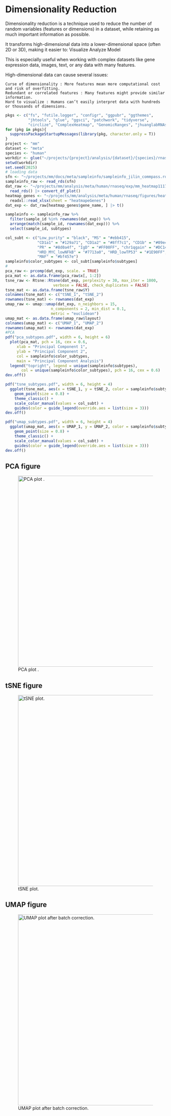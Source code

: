 # Dimensionality Reduction

Dimensionality reduction  is a technique used to reduce the number of random variables (features or dimensions) in a dataset, while retaining as much important information as possible. 

It transforms high-dimensional data into a lower-dimensional space (often 2D or 3D), making it easier to: 
    Visualize
    Analyze
    Model

This is especially useful when working with complex datasets like gene expression data, images, text, or any data with many features. 

High-dimensional data can cause several issues: 

    Curse of dimensionality : More features mean more computational cost and risk of overfitting.
    Redundant or correlated features : Many features might provide similar information.
    Hard to visualize : Humans can’t easily interpret data with hundreds or thousands of dimensions.
    
```r
pkgs <- c("fs", "futile.logger", "configr", "ggpubr", "ggthemes",
          "jhtools", "glue", "ggsci", "patchwork", "tidyverse",
          "circlize", "ComplexHeatmap", "GenomicRanges", "jhuanglabRNAseq", "ggh4x")
for (pkg in pkgs){
  suppressPackageStartupMessages(library(pkg, character.only = T))
}
project <- "mm"
dataset <- "meta"
species <- "human"
workdir <- glue("~/projects/{project}/analysis/{dataset}/{species}/rnaseq/figures/heatmap") |> checkdir()
setwd(workdir)
set.seed(2025)
# loading data
sfn <- "~/projects/mm/docs/meta/sampleinfo/sampleinfo_jilin_commpass.rds"
sampleinfo_raw <- read_rds(sfn)
dat_raw <- "~/projects/mm/analysis/meta/human/rnaseq/exp/mm_heatmap1117.rds" |>
  read_rds() |> convert_df_plot()
heatmap_genes <- "~/projects/mm/analysis/meta/human/rnaseq/figures/heatmap/step1/sampleinfo_0.9.xlsx" |>
  readxl::read_xlsx(sheet = "heatmapeGenes")
dat_exp <- dat_raw[heatmap_genes$gene_name, ] |> t()

sampleinfo <- sampleinfo_raw %>%
  filter(sample_id %in% rownames(dat_exp)) %>%
  arrange(match(sample_id, rownames(dat_exp))) %>%
  select(sample_id, subtypes)

col_subt <- c("Low_purity" = "black", "MS" = "#ebb415",
              "CD1a1" = "#129a71", "CD1a2" = "#8ff7c1", "CD1b" = "#09e409", "CD2" = "#035e03",
              "PR" = "#8d0a4f", "IgD" = "#FF00FF", "chr1qgain" = "#DC143C", "HRD_chr1qgain" = "#5653a5",
              "HRD_MYC_lowNFkB" = "#7713a0", "HRD_lowTP53" = "#1E90FF", "HRD15" = "#6fade8",
              "MAF" = "#bf457e")
sampleinfo$color_subtypes <- col_subt[sampleinfo$subtypes]
#
pca_raw <- prcomp(dat_exp, scale. = TRUE)
pca_mat <- as.data.frame(pca_raw$x[, 1:2])
tsne_raw <- Rtsne::Rtsne(dat_exp, perplexity = 30, max_iter = 1000,
                     verbose = FALSE, check_duplicates = FALSE)
tsne_mat <- as.data.frame(tsne_raw$Y)
colnames(tsne_mat) <- c("tSNE_1", "tSNE_2")
rownames(tsne_mat) <- rownames(dat_exp)
umap_raw <- umap::umap(dat_exp, n_neighbors = 15,
                    n_components = 2, min_dist = 0.1,
                    metric = "euclidean")
umap_mat <- as.data.frame(umap_raw$layout)
colnames(umap_mat) <- c("UMAP_1", "UMAP_2")
rownames(umap_mat) <- rownames(dat_exp)
#PCA
pdf("pca_subtypes.pdf", width = 6, height = 6)
  plot(pca_mat, pch = 16, cex = 0.6,
     xlab = "Principal Component 1",
     ylab = "Principal Component 2",
     col = sampleinfo$color_subtypes,
     main = "Principal Component Analysis")
  legend("topright", legend = unique(sampleinfo$subtypes),
       col = unique(sampleinfo$color_subtypes), pch = 16, cex = 0.6)
dev.off()

pdf("tsne_subtypes.pdf", width = 6, height = 4)
  ggplot(tsne_mat, aes(x = tSNE_1, y = tSNE_2, color = sampleinfo$subtypes)) +
    geom_point(size = 0.8) +
    theme_classic() +
    scale_color_manual(values = col_subt) +
    guides(color = guide_legend(override.aes = list(size = 3)))
dev.off()

pdf("umap_subtypes.pdf", width = 6, height = 4)
  ggplot(umap_mat, aes(x = UMAP_1, y = UMAP_2, color = sampleinfo$subtypes)) +
    geom_point(size = 0.8) +
    theme_classic() +
    scale_color_manual(values = col_subt) +
    guides(color = guide_legend(override.aes = list(size = 3)))
dev.off()

```
## PCA figure
![PCA plot .](images/pca_subtypes.png){fig-alt="PCA plot" .align-center width=600px fig-cap="Figure: PCA Plot" .lightbox}

## tSNE figure

![tSNE plot.](images/tsne_subtypes.png){fig-alt="tSNE plot " .align-center width=600px fig-cap="Figure: tSNE Plot" .lightbox}

## UMAP figure

![UMAP plot after batch correction.](images/umap_subtypes.png){fig-alt="UMAP plot" .align-center width=600px fig-cap="Figure: UMAP Plot" .lightbox}

